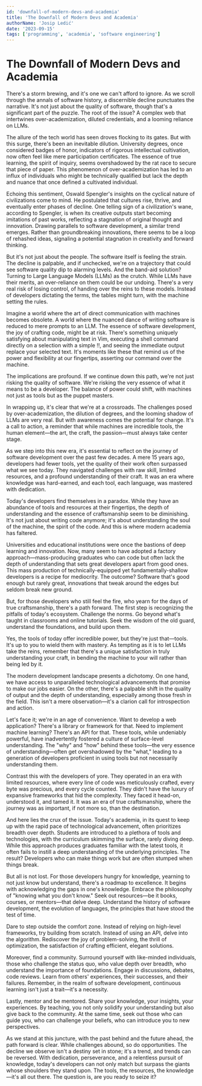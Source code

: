 ```yaml
---
id: 'downfall-of-modern-devs-and-academia'
title: 'The Downfall of Modern Devs and Academia'
authorName: 'Josip Ledić'
date: '2023-09-15'
tags: ['programming', 'academia', 'software engineering']
---
```


# The Downfall of Modern Devs and Academia

<RemoteImage
  alt="A macbook in the center of a dark room"
  src="macbook-dark-room.jpeg"
/>

There's a storm brewing, and it's one we can't afford to ignore. As we scroll through the annals of software history, a discernible decline punctuates the narrative. It's not just about the quality of software, though that's a significant part of the puzzle. The root of the issue? A complex web that intertwines over-academization, diluted credentials, and a looming reliance on LLMs.

The allure of the tech world has seen droves flocking to its gates. But with this surge, there's been an inevitable dilution. University degrees, once considered badges of honor, indicators of rigorous intellectual cultivation, now often feel like mere participation certificates. The essence of true learning, the spirit of inquiry, seems overshadowed by the rat race to secure that piece of paper. This phenomenon of over-academization has led to an influx of individuals who might be technically qualified but lack the depth and nuance that once defined a cultivated individual.

Echoing this sentiment, Oswald Spengler's insights on the cyclical nature of civilizations come to mind. He postulated that cultures rise, thrive, and eventually enter phases of decline. One telling sign of a civilization's wane, according to Spengler, is when its creative outputs start becoming imitations of past works, reflecting a stagnation of original thought and innovation. Drawing parallels to software development, a similar trend emerges. Rather than groundbreaking innovations, there seems to be a loop of rehashed ideas, signaling a potential stagnation in creativity and forward thinking.

But it's not just about the people. The software itself is feeling the strain. The decline is palpable, and if unchecked, we're on a trajectory that could see software quality dip to alarming levels. And the band-aid solution? Turning to Large Language Models (LLMs) as the crutch. While LLMs have their merits, an over-reliance on them could be our undoing. There's a very real risk of losing control, of handing over the reins to these models. Instead of developers dictating the terms, the tables might turn, with the machine setting the rules.

Imagine a world where the art of direct communication with machines becomes obsolete. A world where the nuanced dance of writing software is reduced to mere prompts to an LLM. The essence of software development, the joy of crafting code, might be at risk. There's something uniquely satisfying about manipulating text in Vim, executing a shell command directly on a selection with a simple !!, and seeing the immediate output replace your selected text. It's moments like these that remind us of the power and flexibility at our fingertips, asserting our command over the machine.

The implications are profound. If we continue down this path, we're not just risking the quality of software. We're risking the very essence of what it means to be a developer. The balance of power could shift, with machines not just as tools but as the puppet masters.

In wrapping up, it's clear that we're at a crossroads. The challenges posed by over-academization, the dilution of degrees, and the looming shadow of LLMs are very real. But with awareness comes the potential for change. It's a call to action, a reminder that while machines are incredible tools, the human element—the art, the craft, the passion—must always take center stage.

As we step into this new era, it's essential to reflect on the journey of software development over the past few decades. A mere 15 years ago, developers had fewer tools, yet the quality of their work often surpassed what we see today. They navigated challenges with raw skill, limited resources, and a profound understanding of their craft. It was an era where knowledge was hard-earned, and each tool, each language, was mastered with dedication.

Today's developers find themselves in a paradox. While they have an abundance of tools and resources at their fingertips, the depth of understanding and the essence of craftsmanship seem to be diminishing. It's not just about writing code anymore; it's about understanding the soul of the machine, the spirit of the code. And this is where modern academia has faltered.

Universities and educational institutions were once the bastions of deep learning and innovation. Now, many seem to have adopted a factory approach—mass-producing graduates who can code but often lack the depth of understanding that sets great developers apart from good ones. This mass production of technically-equipped yet fundamentally-shallow developers is a recipe for mediocrity. The outcome? Software that's good enough but rarely great, innovations that tweak around the edges but seldom break new ground.

But, for those developers who still feel the fire, who yearn for the days of true craftsmanship, there's a path forward. The first step is recognizing the pitfalls of today's ecosystem. Challenge the norms. Go beyond what's taught in classrooms and online tutorials. Seek the wisdom of the old guard, understand the foundations, and build upon them.

Yes, the tools of today offer incredible power, but they're just that—tools. It's up to you to wield them with mastery. As tempting as it is to let LLMs take the reins, remember that there's a unique satisfaction in truly understanding your craft, in bending the machine to your will rather than being led by it.

The modern development landscape presents a dichotomy. On one hand, we have access to unparalleled technological advancements that promise to make our jobs easier. On the other, there's a palpable shift in the quality of output and the depth of understanding, especially among those fresh in the field. This isn't a mere observation—it's a clarion call for introspection and action.

Let's face it; we're in an age of convenience. Want to develop a web application? There's a library or framework for that. Need to implement machine learning? There's an API for that. These tools, while undeniably powerful, have inadvertently fostered a culture of surface-level understanding. The "why" and "how" behind these tools—the very essence of understanding—often get overshadowed by the "what," leading to a generation of developers proficient in using tools but not necessarily understanding them.

Contrast this with the developers of yore. They operated in an era with limited resources, where every line of code was meticulously crafted, every byte was precious, and every cycle counted. They didn't have the luxury of expansive frameworks that hid the complexity. They faced it head-on, understood it, and tamed it. It was an era of true craftsmanship, where the journey was as important, if not more so, than the destination.

And here lies the crux of the issue. Today's academia, in its quest to keep up with the rapid pace of technological advancement, often prioritizes breadth over depth. Students are introduced to a plethora of tools and technologies, with the curriculum skimming the surface, rarely diving deep. While this approach produces graduates familiar with the latest tools, it often fails to instill a deep understanding of the underlying principles. The result? Developers who can make things work but are often stumped when things break.

But all is not lost. For those developers hungry for knowledge, yearning to not just know but understand, there's a roadmap to excellence. It begins with acknowledging the gaps in one's knowledge. Embrace the philosophy of "knowing what you don't know." Seek out resources—be it books, courses, or mentors—that delve deep. Understand the history of software development, the evolution of languages, the principles that have stood the test of time.

Dare to step outside the comfort zone. Instead of relying on high-level frameworks, try building from scratch. Instead of using an API, delve into the algorithm. Rediscover the joy of problem-solving, the thrill of optimization, the satisfaction of crafting efficient, elegant solutions.

Moreover, find a community. Surround yourself with like-minded individuals, those who challenge the status quo, who value depth over breadth, who understand the importance of foundations. Engage in discussions, debates, code reviews. Learn from others' experiences, their successes, and their failures. Remember, in the realm of software development, continuous learning isn't just a trait—it's a necessity.

Lastly, mentor and be mentored. Share your knowledge, your insights, your experiences. By teaching, you not only solidify your understanding but also give back to the community. At the same time, seek out those who can guide you, who can challenge your beliefs, who can introduce you to new perspectives.

As we stand at this juncture, with the past behind and the future ahead, the path forward is clear. While challenges abound, so do opportunities. The decline we observe isn't a destiny set in stone; it's a trend, and trends can be reversed. With dedication, perseverance, and a relentless pursuit of knowledge, today's developers can not only match but surpass the giants whose shoulders they stand upon. The tools, the resources, the knowledge—it's all out there. The question is, are you ready to seize it?
